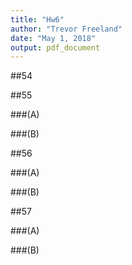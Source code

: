 ```yaml
---
title: "Hw6"
author: "Trevor Freeland"
date: "May 1, 2018"
output: pdf_document
---
```


##54

##55

###(A)

###(B)

##56

###(A)

###(B)

##57

###(A)

###(B)